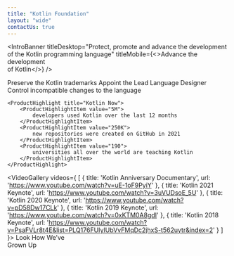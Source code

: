 ```yaml
---
title: "Kotlin Foundation"
layout: "wide"
contactUs: true
---
```


<IntroBanner
  titleDesktop="Protect, promote and&nbsp;advance the development of the&nbsp;Kotlin programming language"
  titleMobile={<>Advance the development <br/>of Kotlin</>}
/>

<Layout>
    <ProductHighlight title="Key Goals" link={{title: 'Foundation Structure →', href: '/structure/'}}>
        <ProductHighlightItem icon={trademarkIcon}>
            Preserve the Kotlin trademarks
        </ProductHighlightItem>
        <ProductHighlightItem icon={designIcon}>
            Appoint the Lead Language Designer
        </ProductHighlightItem>
        <ProductHighlightItem icon={controlIcon}>
            Control incompatible changes to&nbsp;the&nbsp;language
        </ProductHighlightItem>
    </ProductHighlight>

    <ProductHighlight title="Kotlin Now">
        <ProductHighlightItem value="5M">
            developers used Kotlin over the last 12 months
        </ProductHighlightItem>
        <ProductHighlightItem value="250K">
            new repositories were created on GitHub in 2021
        </ProductHighlightItem>
        <ProductHighlightItem value="190">
            universities all over the world are teaching Kotlin
        </ProductHighlightItem>
    </ProductHighlight>
</Layout>

<VideoGallery videos={
  [
    {
      title: 'Kotlin Anniversary Documentary',
      url: 'https://www.youtube.com/watch?v=uE-1oF9PyiY'
    },
    {
      title: 'Kotlin 2021 Keynote',
      url: 'https://www.youtube.com/watch?v=3uVUDsoE_5U'
    },
    {
      title: 'Kotlin 2020 Keynote',
      url: 'https://www.youtube.com/watch?v=pD58Dw17CLk'
    },
    {
      title: 'Kotlin 2019 Keynote',
      url: 'https://www.youtube.com/watch?v=0xKTM0A8gdI'
    },
    {
      title: 'Kotlin 2018 Keynote',
      url: 'https://www.youtube.com/watch?v=PsaFVLr8t4E&list=PLQ176FUIyIUbVvFMqDc2jhxS-t562uytr&index=2'
    }
  ]
}>
    Look How We’ve<br/>Grown Up
</VideoGallery>
